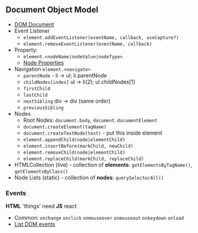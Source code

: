 ## Document Object Model

- [DOM Document](https://www.w3schools.com/js/js_htmldom_document.asp)
- Event Listener
  - `element.addEventListener(eventName, callback, useCapture?)`
  - `element.removeEventListener(eventName, callback)`
- Property:
  - `element.<nodeName|nodeValue|nodeType>`
  - [Node Properties](https://www.w3schools.com/js/js_htmldom_navigation.asp)
- Navigation `element.<navigate>`
  - `parentNode` - li -> ul; li.parentNode
  - `childNodes[index]` ul -> li(2); ul.childNodes[1]
  - `firstChild`
  - `lastChild`
  - `nextSibling` div -> div (same order)
  - `previousSibling`
- Nodes
  - Root Nodes: `document.body`, `document.documentElement`
  - `document.createElement(tagName)`
  - `document.createTextNode(text)` - put this inside element
  - `element.appendChild(node|elementChild)`
  - `element.insertBefore(markChild, newChild)`
  - `element.removeChild(node|elementChild)`
  - `element.replaceChild(markChild, replaceChild)`
- HTMLCollection (live) - collection of **elements**: `getElementsByTagName()`, `getElementsByClass()`
- Node Lists (static) - collection of **nodes**: `querySelectorAll()`

### Events

**HTML** 'things' need **JS** react

- Common: `onchange` `onclick` `onmouseover` `onmouseout` `onkeydown` `onload`
- [List DOM events](https://www.w3schools.com/jsref/dom_obj_event.asp)
